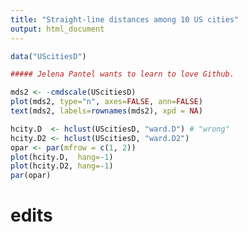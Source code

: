 ```yaml
---
title: "Straight-line distances among 10 US cities"
output: html_document
---
```



```r
data("UScitiesD")

##### Jelena Pantel wants to learn to love Github.

mds2 <- -cmdscale(UScitiesD)
plot(mds2, type="n", axes=FALSE, ann=FALSE)
text(mds2, labels=rownames(mds2), xpd = NA)

hcity.D  <- hclust(UScitiesD, "ward.D") # "wrong"
hcity.D2 <- hclust(UScitiesD, "ward.D2")
opar <- par(mfrow = c(1, 2))
plot(hcity.D,  hang=-1)
plot(hcity.D2, hang=-1)
par(opar)
```

# edits
